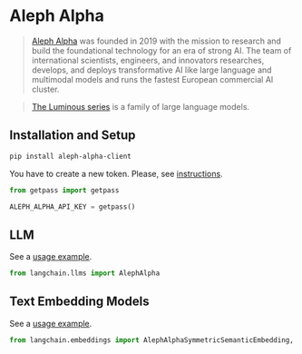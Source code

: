 # Aleph Alpha

>[Aleph Alpha](https://docs.aleph-alpha.com/) was founded in 2019 with the mission to research and build the foundational technology for an era of strong AI. The team of international scientists, engineers, and innovators researches, develops, and deploys transformative AI like large language and multimodal models and runs the fastest European commercial AI cluster.

>[The Luminous series](https://docs.aleph-alpha.com/docs/introduction/luminous/) is a family of large language models.

## Installation and Setup

```bash
pip install aleph-alpha-client
```

You have to create a new token. Please, see [instructions](https://docs.aleph-alpha.com/docs/account/#create-a-new-token).

```python
from getpass import getpass

ALEPH_ALPHA_API_KEY = getpass()
```


## LLM

See a [usage example](/docs/integrations/llms/aleph_alpha).

```python
from langchain.llms import AlephAlpha
```

## Text Embedding Models

See a [usage example](/docs/integrations/text_embedding/aleph_alpha).

```python
from langchain.embeddings import AlephAlphaSymmetricSemanticEmbedding, AlephAlphaAsymmetricSemanticEmbedding
```
